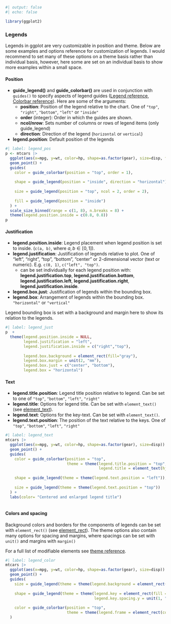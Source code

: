 ```r
#| output: false
#| echo: false

library(ggplot2)
```

### Legends

Legends in ggplot are very customizable in position and theme. Below are some examples and options reference for customization of legends. I would recommend to set many of these options on a theme basis rather than individual basis, however, here some are set on an individual basis to show more examples within a small space.

::: panel-tabset
#### Position

-   **guide_legend()** and **guide_colorbar()** are used in conjunction with `guides()` to specify aspects of legend guides ([Legend reference](https://ggplot2.tidyverse.org/reference/guide_legend.html), [Colorbar reference](https://ggplot2.tidyverse.org/reference/scale_colour_continuous.html)). Here are some of the arguments:
    -   **position**: Position of the legend relative to the chart. One of `"top"`, `"right"`, `"bottom"`, `"left"` or `"inside"`
    -   **order** (integer): Order in which the guides are shown.
    -   **ncol/nrow**: Sets number of columns or rows of legend items (only guide_legend)
    -   **direction**: Direction of the legend (`horizontal` or `vertical`)
-   **legend.position**: Default position of the legends

```r
#| label: legend_pos
p <- mtcars |> 
  ggplot(aes(x=mpg, y=wt, color=hp, shape=as.factor(gear), size=disp, fill = as.factor(cyl))) +
  geom_point() +
  guides(
    color = guide_colorbar(position = "top", order = 1),
    
    shape = guide_legend(position = "inside", direction = "horizontal"),
    
    size = guide_legend(position = "top", ncol = 2, order = 2),
    
    fill = guide_legend(position = "inside")
  ) + 
  scale_size_binned(range = c(1, 8), n.breaks = 8) +
  theme(legend.position.inside = c(0.8, 0.8))
p
```

#### Justification

-   **legend.position.inside**: Legend placement when legend position is set to inside. (`c(a, b)`, where $a,b \in [0,1]$).
-   **legend.justification**: Justification of legends relative to plot. One of "left", "right", "top", "bottom", "center" or 2-dimensional vector (text or numeric). E.g. `c(0, 1)`, `c("left", "top")`.
    -   can be set individually for each legend position with: **legend.justification.top**, **legend.justification.bottom**, **legend.justification.left**, **legend.justification.right**, **legend.justification.inside**.
-   **legend.box.just**: Justification of legends within the bounding box.
-   **legend.box**: Arrangement of legends within the bounding box. `"horizontal"` or `"vertical"`

Legend bounding box is set with a background and margin here to show its relation to the legends.

```r
#| label: legend_just
p  +
  theme(legend.position.inside = NULL,
        legend.justification = "left",
        legend.justification.inside = c("right","top"),
        
        legend.box.background = element_rect(fill="gray"),
        legend.box.margin = unit(2, "mm"),
        legend.box.just = c("center", "bottom"),
        legend.box = "horizontal")
```

#### Text

-   **legend.title.position**: Legend title position relative to legend. Can be set to one of `"top"`, `"bottom"`, `"left"`, `"right"`
-   **legend.title**: Options for legend title. Can be set with `element_text()` (see [element_text](#elements)).
-   **legend.text**: Options for the key-text. Can be set with `element_text()`.
-   **legend.text.position**: The position of the text relative to the keys. One of `"top"`, `"bottom"`, `"left"`, `"right"`

```r
#| label: legend_text
mtcars |> 
  ggplot(aes(x=mpg, y=wt, color=hp, shape=as.factor(gear), size=disp)) +
  geom_point() +
  guides(
    color = guide_colorbar(position = "top",
                           theme = theme(legend.title.position = "top",
                                         legend.title = element_text(hjust = .5, size=15))),
    
    shape = guide_legend(theme = theme(legend.text.position = "left")),
    
    size = guide_legend(theme = theme(legend.text.position = "top"))
  ) + 
  labs(color= "Centered and enlarged legend title")
  
```



#### Colors and spacing

Background colors and borders for the components of legends can be set with `element_rect()` (see [element_rect](#elements)). 
The theme options also contain many options for spacing and margins, where spacings can be set with `unit()` and margins with `margin()`



For a full list of modifiable elements see [theme reference](https://ggplot2.tidyverse.org/reference/theme.html).

```r
#| label: legend_color
mtcars |> 
  ggplot(aes(x=mpg, y=wt, color=hp, shape=as.factor(gear), size=disp)) +
  geom_point() +
  guides(
    size = guide_legend(theme = theme(legend.background = element_rect(fill="orange", color="aquamarine"))),
    
    shape = guide_legend(theme = theme(legend.key = element_rect(fill = "purple"),
                                       legend.key.spacing.y = unit(1, "mm"))),
    
    color = guide_colorbar(position = "top", 
                           theme = theme(legend.frame = element_rect(color = "red")))
  )
```







:::
